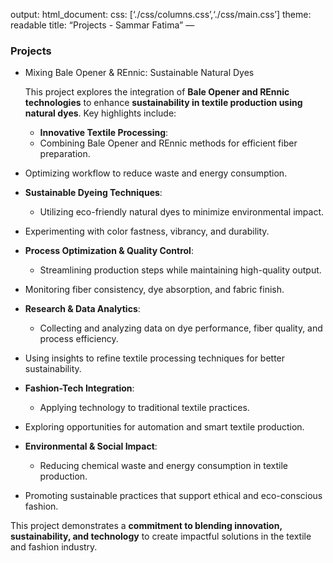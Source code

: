 output:
  html_document:
  css: ['./css/columns.css','./css/main.css']
theme: readable
title: "Projects - Sammar Fatima"
---
  
<h3>Projects</h3>
  
- Mixing Bale Opener & REnnic: Sustainable Natural Dyes
  
  This project explores the integration of **Bale Opener and REnnic technologies** to enhance **sustainability in textile production using natural dyes**. Key highlights include:
  
  - **Innovative Textile Processing**:  
  - Combining Bale Opener and REnnic methods for efficient fiber preparation.  
- Optimizing workflow to reduce waste and energy consumption.  

- **Sustainable Dyeing Techniques**:  
  - Utilizing eco-friendly natural dyes to minimize environmental impact.  
- Experimenting with color fastness, vibrancy, and durability.  

- **Process Optimization & Quality Control**:  
  - Streamlining production steps while maintaining high-quality output.  
- Monitoring fiber consistency, dye absorption, and fabric finish.  

- **Research & Data Analytics**:  
  - Collecting and analyzing data on dye performance, fiber quality, and process efficiency.  
- Using insights to refine textile processing techniques for better sustainability.  

- **Fashion-Tech Integration**:  
  - Applying technology to traditional textile practices.  
- Exploring opportunities for automation and smart textile production.  

- **Environmental & Social Impact**:  
  - Reducing chemical waste and energy consumption in textile production.  
- Promoting sustainable practices that support ethical and eco-conscious fashion.  

This project demonstrates a **commitment to blending innovation, sustainability, and technology** to create impactful solutions in the textile and fashion industry.